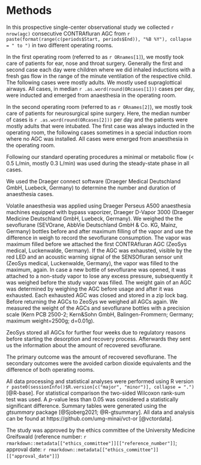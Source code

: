 # Methods

In this prospective single-center observational study we collected
`r nrow(agc)` consecutive CONTRAfluran AGC from
`r paste(format(range(c(periods$Start, periods$End)), "%B %Y"), collapse = " to ")`
in two different operating rooms.

In the first operating room (referred to as `r ORnames[1]`),
we mostly took care of patients for ear, nose and throat surgery.
Generally the first and second case each day were children
where we did inhaled inductions with a fresh gas flow in the range of
the minute ventilation of the respective child.
The following cases were mostly adults.
We mostly used supraglottical airways.
All cases, in median `r .as.word(round(ORcases[1]))` cases per day,
were inducted and emerged from anaesthesia in the operating room.

In the second operating room (referred to as `r ORnames[2]`),
we mostly took care of patients for neurosurgical spine surgery.
Here, the median number of cases is `r .as.word(round(ORcases[2]))` per day
and the patients were mostly adults that were intubated.
The first case was always inducted in the operating room,
the following cases sometimes in a special induction room where no AGC was installed.
All cases were emerged from anaesthesia in the operating room.

Following our standard operating procedures a minimal or metabolic flow (< 0.5 L/min, mostly 0.3 L/min) was used during the steady-state phase in all cases.

We used the Draeger connect software (Draeger Medical Deutschland GmbH, Luebeck, Germany) to determine the number and duration of anaesthesia cases.

Volatile anaesthesia was applied using Draeger Perseus A500 anaesthesia machines equipped with bypass vaporizer, Draeger D-Vapor 3000 (Draeger Medicine Deutschland GmbH, Luebeck, Germany).
We weighed the the sevoflurane (SEVOrane, AbbVie Deutschland GmbH & Co. KG, Mainz, Germany) bottles before and after maximum filling of the vapor and use the difference in weigh to record the sevoflurane consumption.
The vapor was maximum filled before we attached the first CONTRAfluran AGC (ZeoSys medical, Luckenwalde, Germany).
If the AGC was exhausted, visible by the red LED and an acoustic warning signal of the SENSOfluran sensor unit (ZeoSys medical, Luckenwalde, Germany), the vapor was filled to the maximum, again.
In case a new bottle of sevoflurane was opened, it was attached to a non-study vapor to lose any excess pressure, subsequently it was weighed before the study vapor was filled.
The weight gain of an AGC was determined by weighing the AGC before usage and after it was exhausted.
Each exhausted AGC was closed and stored in a zip lock bag.
Before returning the AGCs to ZeoSys we weighed all AGCs again.
We measured the weight of the AGCs and sevoflurane bottles with a precision scale (Kern PCB 2500-2; Kern&Sohn GmbH, Balingen-Frommern; Germany; maximum weight=2500g; d=0.01g).

ZeoSys stored all AGCs for further four weeks due to regulatory reasons before starting the desorption and recovery process.
Afterwards they sent us the information about the amount of recovered sevoflurane.

The primary outcome was the amount of recovered sevoflurane.
The secondary outcomes were the avoided carbon dioxide equivalents and the difference of both operating rooms.

All data processing and statistical analyses were performed using R version
`r paste0(sessionInfo()$R.version[c("major", "minor")], collapse = ".")`
[@R-base].
For statistical comparison the two-sided Wilcoxon rank-sum test was used.
A *p*-value less than 0.05 was considered a statistically significant difference.
Summary tables were generated using the *gtsummary* package [@Sjoberg2021; @R-gtsummary].
All data and analysis can be found at https://github.com/umg-minai/vct-or [@vctordata].

The study was approved by the ethics committee of the University Medicine Greifswald
(reference number: `r rmarkdown::metadata[["ethics_committee"]][["reference_number"]]`;
approval date: `r rmarkdown::metadata[["ethics_committee"]][["approval_date"]]`)
